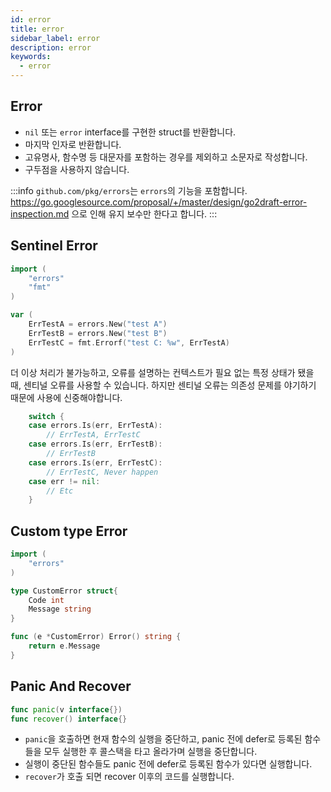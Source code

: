 ```yaml
---
id: error
title: error
sidebar_label: error
description: error
keywords:
  - error
---
```


## Error

- `nil` 또는 `error` interface를 구현한 struct를 반환합니다.
- 마지막 인자로 반환합니다.
- 고유명사, 함수명 등 대문자를 포함하는 경우를 제외하고 소문자로 작성합니다.
- 구두점을 사용하지 않습니다.

:::info
`github.com/pkg/errors`는 `errors`의 기능을 포함합니다. https://go.googlesource.com/proposal/+/master/design/go2draft-error-inspection.md 으로 인해 유지 보수만 한다고 합니다.
:::

## Sentinel Error

```go
import (
	"errors"
	"fmt"
)

var (
	ErrTestA = errors.New("test A")
	ErrTestB = errors.New("test B")
	ErrTestC = fmt.Errorf("test C: %w", ErrTestA)
)
```

더 이상 처리가 불가능하고, 오류를 설명하는 컨텍스트가 필요 없는 특정 상태가 됐을 때, 센티널 오류를 사용할 수 있습니다. 하지만 센티널 오류는 의존성 문제를 야기하기 때문에 사용에 신중해야합니다.

```go
	switch {
	case errors.Is(err, ErrTestA):
		// ErrTestA, ErrTestC
	case errors.Is(err, ErrTestB):
		// ErrTestB
	case errors.Is(err, ErrTestC):
		// ErrTestC, Never happen
	case err != nil:
		// Etc
	}
```

## Custom type Error

```go
import (
	"errors"
)

type CustomError struct{
	Code int
	Message string
}

func (e *CustomError) Error() string {
	return e.Message
}
```

## Panic And Recover

```go
func panic(v interface{})
func recover() interface{}
```

- `panic`을 호출하면 현재 함수의 실행을 중단하고, panic 전에 defer로 등록된 함수들을 모두 실행한 후 콜스택을 타고 올라가며 실행을 중단합니다.
- 실행이 중단된 함수들도 panic 전에 defer로 등록된 함수가 있다면 실행합니다.
- `recover`가 호출 되면 recover 이후의 코드를 실행합니다.
